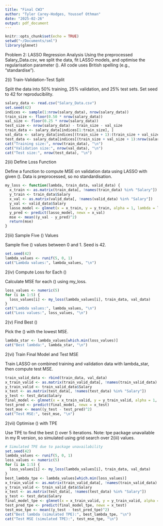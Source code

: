 ```yaml
---
title: "Final CW3"
author: "Tyler Carey-Hodges, Youssef Othman"
date: "2025-02-26"
output: pdf_document
---
```


```r
knitr::opts_chunk$set(echo = TRUE)
setwd("~/Documents/sml")
library(glmnet)
```

Problem 2: LASSO Regression Analysis
Using the preprocessed Salary_Data.csv, we split the data, fit LASSO models, and optimise the regularisation parameter (\lambda). All code uses British spelling (e.g., "standardise").

2(i) Train-Validation-Test Split

Split the data into 50% training, 25% validation, and 25% test sets. Set seed to 42 for reproducibility.

```r
salary_data <- read.csv("Salary_Data.csv")
set.seed(42)
indices <- sample(1:nrow(salary_data), nrow(salary_data))
train_size <- floor(0.50 * nrow(salary_data))
val_size <- floor(0.25 * nrow(salary_data))
test_size <- nrow(salary_data) - train_size - val_size
train_data <- salary_data[indices[1:train_size], ]
val_data <- salary_data[indices[(train_size + 1):(train_size + val_size)], ]
test_data <- salary_data[indices[(train_size + val_size + 1):nrow(salary_data)], ]
cat("Training size:", nrow(train_data), "\n")
cat("Validation size:", nrow(val_data), "\n")
cat("Test size:", nrow(test_data), "\n")
```

2(ii) Define Loss Function

Define a function to compute MSE on validation data using LASSO with given (\lambda). Data is preprocessed, so no standardisation.
```r
my_loss <- function(lambda, train_data, valid_data) {
  x_train <- as.matrix(train_data[, !names(train_data) %in% "Salary"])
  y_train <- train_data$Salary
  x_val <- as.matrix(valid_data[, !names(valid_data) %in% "Salary"])
  y_val <- valid_data$Salary
  lasso_model <- glmnet(x = x_train, y = y_train, alpha = 1, lambda = lambda, standardise = FALSE)
  y_pred <- predict(lasso_model, newx = x_val)
  mse <- mean((y_val - y_pred)^2)
  return(mse)
}
```

2(iii) Sample Five (\lambda) Values

Sample five (\lambda) values between 0 and 1. Seed is 42.
```r
set.seed(42)
lambda_values <- runif(5, 0, 1)
cat("Lambda values:", lambda_values, "\n")
```

2(iv) Compute Loss for Each (\lambda)

Calculate MSE for each (\lambda) using my_loss.
```r
loss_values <- numeric(5)
for (i in 1:5) {
  loss_values[i] <- my_loss(lambda_values[i], train_data, val_data)
}
cat("Lambda values:", lambda_values, "\n")
cat("Loss values:", loss_values, "\n")
```

2(v) Find Best (\lambda)

Pick the (\lambda) with the lowest MSE.
```r
lambda_star <- lambda_values[which.min(loss_values)]
cat("Best lambda:", lambda_star, "\n")
```

2(vi) Train Final Model and Test MSE

Train LASSO on combined training and validation data with lambda_star, then compute test MSE.
```r
train_valid_data <- rbind(train_data, val_data)
x_train_valid <- as.matrix(train_valid_data[, !names(train_valid_data) %in% "Salary"])
y_train_valid <- train_valid_data$Salary
x_test <- as.matrix(test_data[, !names(test_data) %in% "Salary"])
y_test <- test_data$Salary
final_model <- glmnet(x = x_train_valid, y = y_train_valid, alpha = 1, lambda = lambda_star, standardise = FALSE)
test_pred <- predict(final_model, newx = x_test)
test_mse <- mean((y_test - test_pred)^2)
cat("Test MSE:", test_mse, "\n")
```

2(vii) Optimise (\lambda) with TPE

Use TPE to find the best (\lambda) over 5 iterations. Note: tpe package unavailable in my R version, so simulated using grid search over 2(iii) values.
```r
# Simulated TPE due to package unavailability
set.seed(42)
lambda_values <- runif(5, 0, 1)
loss_values <- numeric(5)
for (i in 1:5) {
  loss_values[i] <- my_loss(lambda_values[i], train_data, val_data)
}
best_lambda_tpe <- lambda_values[which.min(loss_values)]
x_train_valid <- as.matrix(train_valid_data[, !names(train_valid_data) %in% "Salary"])
y_train_valid <- train_valid_data$Salary
x_test <- as.matrix(test_data[, !names(test_data) %in% "Salary"])
y_test <- test_data$Salary
final_model_tpe <- glmnet(x = x_train_valid, y = y_train_valid, alpha = 1, lambda = best_lambda_tpe, standardise = FALSE)
test_pred_tpe <- predict(final_model_tpe, newx = x_test)
test_mse_tpe <- mean((y_test - test_pred_tpe)^2)
cat("Best lambda (simulated TPE):", best_lambda_tpe, "\n")
cat("Test MSE (simulated TPE):", test_mse_tpe, "\n")
```